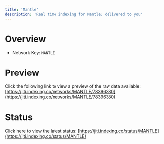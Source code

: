 ```yaml
---
title: 'Mantle'
description: 'Real time indexing for Mantle; delivered to you'
---
```


# Overview
- Network Key: `MANTLE`

# Preview
Click the following link to view a preview of the raw data available: [https://jiti.indexing.co/networks/MANTLE/78396380](https://jiti.indexing.co/networks/MANTLE/78396380)

# Status
Click here to view the latest status: [https://jiti.indexing.co/status/MANTLE](https://jiti.indexing.co/status/MANTLE)
